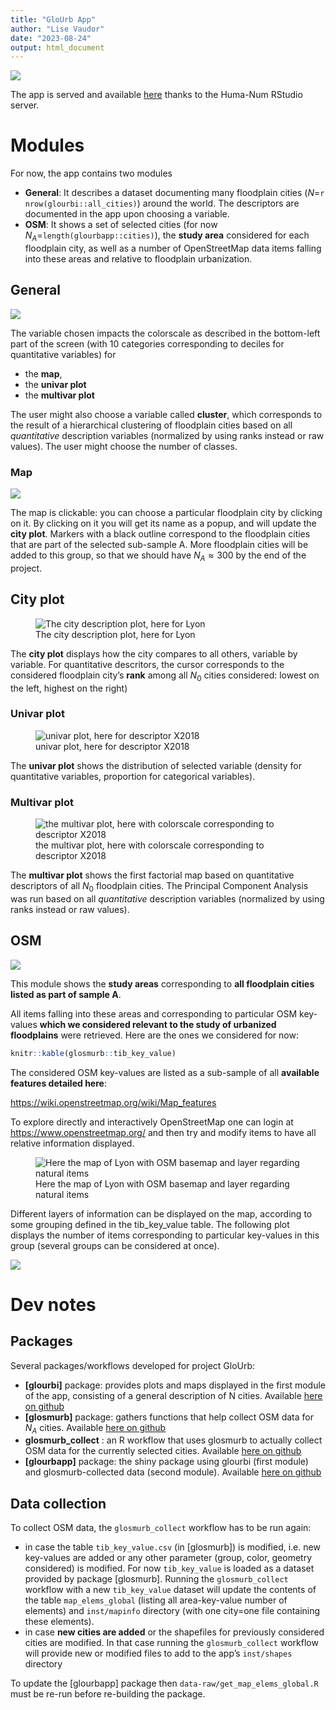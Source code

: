 ```yaml
---
title: "GloUrb App"
author: "Lise Vaudor"
date: "2023-08-24"
output: html_document
---
```


![](img/GloUrb_wide.png)

The app is served and available [here](https://analytics.huma-num.fr/Lise.Vaudor/glourbapp/) thanks to the Huma-Num RStudio server.

# Modules

For now, the app contains two modules

-   **General**: It describes a dataset documenting many floodplain cities ($N$=`r nrow(glourbi::all_cities)`) around the world. The descriptors are documented in the app upon choosing a variable.
-   **OSM**: It shows a set of selected cities (for now $N_A$=`length(glourbapp::cities)`), the **study area** considered for each floodplain city, as well as a number of OpenStreetMap data items falling into these areas and relative to floodplain urbanization.

## General

![](img/module1.png)

The variable chosen impacts the colorscale as described in the bottom-left part of the screen (with 10 categories corresponding to deciles for quantitative variables) for

-   the **map**,
-   the **univar plot**
-   the **multivar plot**

The user might also choose a variable called **cluster**, which corresponds to the result of a hierarchical clustering of floodplain cities based on all *quantitative* description variables (normalized by using ranks instead or raw values). The user might choose the number of classes.

### Map

![](img/general_map.png)

The map is clickable: you can choose a particular floodplain city by clicking on it. By clicking on it you will get its name as a popup, and will update the **city plot**. Markers with a black outline correspond to the floodplain cities that are part of the selected sub-sample A. More floodplain cities will be added to this group, so that we should have $N_A\approx 300$ by the end of the project.

## City plot

![The city description plot, here for Lyon](img/city.png)

The **city plot** displays how the city compares to all others, variable by variable. For quantitative descritors, the cursor corresponds to the considered floodplain city's **rank** among all $N_0$ cities considered: lowest on the left, highest on the right)

### Univar plot

![univar plot, here for descriptor X2018](img/univar.png)

The **univar plot** shows the distribution of selected variable (density for quantitative variables, proportion for categorical variables).

### Multivar plot

![the multivar plot, here with colorscale corresponding to descriptor X2018](img/multivar.png)

The **multivar plot** shows the first factorial map based on quantitative descriptors of all $N_0$ floodplain cities. The Principal Component Analysis was run based on all *quantitative* description variables (normalized by using ranks instead or raw values).

## OSM

![](img/module2.png)

This module shows the **study areas** corresponding to **all floodplain cities listed as part of sample A**.

All items falling into these areas and corresponding to particular OSM key-values **which we considered relevant to the study of urbanized floodplains** were retrieved. Here are the ones we considered for now:

```r
knitr::kable(glosmurb::tib_key_value)
```

The considered OSM key-values are listed as a sub-sample of all **available features detailed here**:

[https://wiki.openstreetmap.org/wiki/Map_features](https://wiki.openstreetmap.org/wiki/Map_features)

To explore directly and interactively OpenStreetMap one can login at [https://www.openstreetmap.org/](https://www.openstreetmap.org/) and then try and modify items to have all relative information displayed.

![Here the map of Lyon with OSM basemap and layer regarding natural items](img/city_map.png)

Different layers of information can be displayed on the map, according to some grouping defined in the tib_key_value table. The following plot displays the number of items corresponding to particular key-values in this group (several groups can be considered at once).

![](img/type.png)

# Dev notes

## Packages

Several packages/workflows developed for project GloUrb:

-   **\[glourbi\]** package: provides plots and maps displayed in the first module of the app, consisting of a general description of N cities. Available [here on github](https://github.com/lvaudor/glourbi/)
-   **\[glosmurb\]** package: gathers functions that help collect OSM data for $N_A$ cities. Available [here on github](https://github.com/lvaudor/glosmurb/)
-   **glosmurb_collect** : an R workflow that uses glosmurb to actually collect OSM data for the currently selected cities. Available [here on github](https://github.com/lvaudor/glosmurb_collect/)
-   **\[glourbapp\]** package: the shiny package using glourbi (first module) and glosmurb-collected data (second module). Available [here on github](https://github.com/lvaudor/glourbapp/)

## Data collection

To collect OSM data, the `glosmurb_collect` workflow has to be run again:

-   in case the table `tib_key_value.csv` (in \[glosmurb\]) is modified, i.e. new key-values are added or any other parameter (group, color, geometry considered) is modified. For now `tib_key_value` is loaded as a dataset provided by package \[glosmurb\]. Running the `glosmurb_collect` workflow with a new `tib_key_value` dataset will update the contents of the table `map_elems_global` (listing all area-key-value number of elements) and `inst/mapinfo` directory (with one city=one file containing these elements).
-   in case **new cities are added** or the shapefiles for previously considered cities are modified. In that case running the `glosmurb_collect` workflow will provide new or modified files to add to the app's `inst/shapes` directory

To update the \[glourbapp\] package then `data-raw/get_map_elems_global.R` must be re-run before re-building the package.
